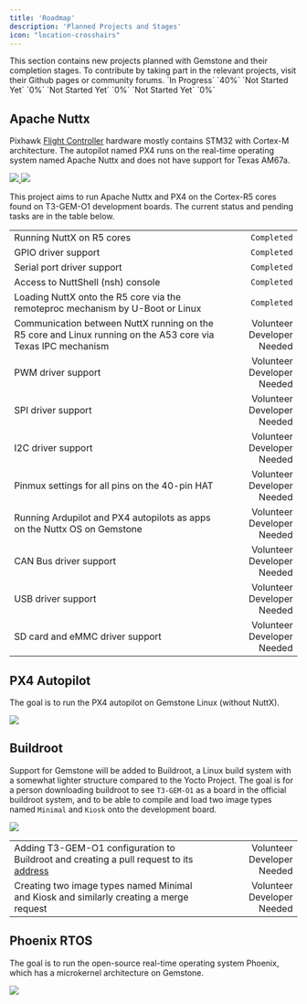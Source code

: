 ```yaml
---
title: 'Roadmap'
description: 'Planned Projects and Stages'
icon: "location-crosshairs"
---
```


<Tip>
This section contains new projects planned with Gemstone and their completion stages.
To contribute by taking part in the relevant projects, visit their Github pages or community forums.
</Tip>

<Card horizontal title="Apache Nuttx" icon="spinner" href="./roadmap#apache-nuttx">
`In Progress` `40%`
</Card>
<Card horizontal title="PX4 Autopilot" icon="clock" href="./roadmap#px4-autopilot">
`Not Started Yet` `0%`
</Card>
<Card horizontal title="Buildroot" icon="clock" href="./roadmap#buildroot">
`Not Started Yet` `0%`
</Card>
<Card horizontal title="Phoenix RTOS" icon="clock" href="./roadmap#phoenix-rtos">
`Not Started Yet` `0%`
</Card>

## Apache Nuttx

Pixhawk [Flight Controller](https://docs.px4.io/main/en/flight_controller/cubepilot_cube_orangeplus.html)
hardware mostly contains STM32 with Cortex-M architecture. The autopilot named PX4 runs on the real-time operating
system named Apache Nuttx and does not have support for Texas AM67a.

<Columns cols={2}>
  <Frame caption="Apache Nuttx RTOS">
  <a href="https://github.com/t3gemstone/NuttX" target="_blank">
    <img src="/images/apache-nuttx.png" noZoom />
  </a>
  </Frame>
  <Frame caption="PX4 Autopilot">
  <a href="https://github.com/t3gemstone/PX4-Autopilot" target="_blank">
    <img src="/images/px4-autopilot.png" noZoom />
  </a>
  </Frame>
</Columns>

This project aims to run Apache Nuttx and PX4 on the Cortex-R5 cores found on T3-GEM-O1 development boards. The current
status and pending tasks are in the table below.

|                                                                                                             |                                |
|:------------------------------------------------------------------------------------------------------------|-------------------------------:|
| Running NuttX on R5 cores                                                                                   | `Completed`                    |
| GPIO driver support                                                                                         | `Completed`                    |
| Serial port driver support                                                                                  | `Completed`                    |
| Access to NuttShell (nsh) console                                                                           | `Completed`                    |
| Loading NuttX onto the R5 core via the remoteproc mechanism by U-Boot or Linux                              | `Completed`                    |
| Communication between NuttX running on the R5 core and Linux running on the A53 core via Texas IPC mechanism | Volunteer Developer Needed     |
| PWM driver support                                                                                          | Volunteer Developer Needed     |
| SPI driver support                                                                                          | Volunteer Developer Needed     |
| I2C driver support                                                                                          | Volunteer Developer Needed     |
| Pinmux settings for all pins on the 40-pin HAT                                                              | Volunteer Developer Needed     |
| Running Ardupilot and PX4 autopilots as apps on the Nuttx OS on Gemstone                                    | Volunteer Developer Needed     |
| CAN Bus driver support                                                                                      | Volunteer Developer Needed     |
| USB driver support                                                                                          | Volunteer Developer Needed     |
| SD card and eMMC driver support                                                                             | Volunteer Developer Needed     |

## PX4 Autopilot

The goal is to run the PX4 autopilot on Gemstone Linux (without NuttX).

<Columns cols={1}>
  <Frame caption="PX4 Autopilot">
  <a href="https://github.com/t3gemstone/PX4-Autopilot" target="_blank">
    <img src="/images/px4-autopilot-b.png" noZoom />
  </a>
  </Frame>
</Columns>

## Buildroot

Support for Gemstone will be added to Buildroot, a Linux build system with a somewhat lighter structure compared 
to the Yocto Project. The goal is for a person downloading buildroot to see `T3-GEM-O1` as a board in the
official buildroot system, and to be able to compile and load two image types named `Minimal` and `Kiosk` onto the
development board.

<Columns cols={1}>
  <Frame caption="Buildroot">
  <a href="https://buildroot.org/" target="_blank">
    <img src="/images/buildroot.png" noZoom />
  </a>
  </Frame>
</Columns>

|                                                                                                             |                                |
|:------------------------------------------------------------------------------------------------------------|-------------------------------:|
| Adding T3-GEM-O1 configuration to Buildroot and creating a pull request to its [address](https://github.com/buildroot/buildroot) | Volunteer Developer Needed     |
| Creating two image types named Minimal and Kiosk and similarly creating a merge request                     | Volunteer Developer Needed     |

## Phoenix RTOS

The goal is to run the open-source real-time operating system Phoenix, which has a microkernel architecture 
on Gemstone.

<Frame caption="Phoenix RTOS">
  <a href="https://github.com/t3gemstone/phoenix-rtos-project" target="_blank">
    <img src="/images/phoenix-rtos.png" noZoom />
  </a>
</Frame>

